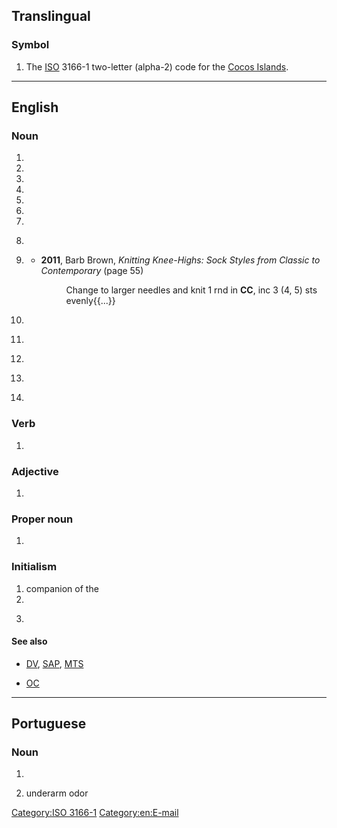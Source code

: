 {{also|cc|cC|.cc|c/c|C&C|CC.|-cc}}
==Translingual==

===Symbol===
{{head|mul|symbol}}

# The [[ISO]] 3166-1 two-letter (alpha-2) code for the [[Cocos Islands]].

[[Category:ISO 3166-1]]

----

==English==

===Noun===
{{en-noun|~}}

# {{initialism of|lang=en|carbon copy}}
# {{initialism of|lang=en|[[cricket]] [[club]]}}
# {{initialism of|lang=en|[[cycling]] [[club]]}}
# {{initialism of|lang=en|[[circuit|Circuit]] [[court|Court]]}}
# {{initialism of|lang=en|community college}}
# {{initialism of|lang=en|credit card}}
# {{initialism of|lang=en|courtesy copy}}
# {{lb|en|cosmology}} {{initialism of|lang=en|cosmological constant}}
# {{lb|en|knitting}} {{initialism of|lang=en|[[contrast]]ing [[colour]]}}
#* '''2011''', Barb Brown, ''Knitting Knee-Highs: Sock Styles from Classic to Contemporary'' (page 55)
#*: Change to larger needles and knit 1 rnd in '''CC''', inc 3 (4, 5) sts evenly{{...}}
# {{lb|en|SI}} {{initialism of|lang=en|cubic centimetre}}
# {{lb|en|television}} {{initialism of|lang=en|closed caption}}
# {{lb|en|weather}} {{initialism of|lang=en|cirrocumulus}}
# {{lb|en|music|[[MIDI]]}} {{initialism of|[[control]] [[change]]|lang=en}}
# {{lb|en|medicine}} {{initialism of|lang=en|[[chief]] [[complaint]]}}

===Verb===
{{en-verb}}

# {{lb|en|internet}} {{alt form|cc|lang=en}}

===Adjective===
{{en-adj|-}}

# {{lb|en|fasteners}} {{initialism of|lang=en|[[cement]]-[[coated]]}}

===Proper noun===
{{en-proper noun}}

# {{lb|en|law}} {{initialism of|lang=en|Creative Commons}}

===Initialism===
{{rfc-header|Initialism}}
{{head|en|initialism}}

# companion of the {{w|Order of Canada}}
# {{initialism of|lang=en|[[city|City]] [[college|College]]}}
# {{lb|en|military}} {{abbreviation of|lang=en|[[cruiser|Cruiser]]|dot=}} {{gloss|a type of warship}} <!--why two C's?-->

====See also====
* {{sense|television}} [[DV]], [[SAP]], [[MTS]]
* {{sense|Canada}} [[OC]]

[[Category:en:E-mail]]

----

==Portuguese==

===Noun===
{{pt-noun|m|s}}

# {{initialism of|cartão de cidadão|lang=pt}}
# {{lb|pt|Brazil, slang}} underarm odor